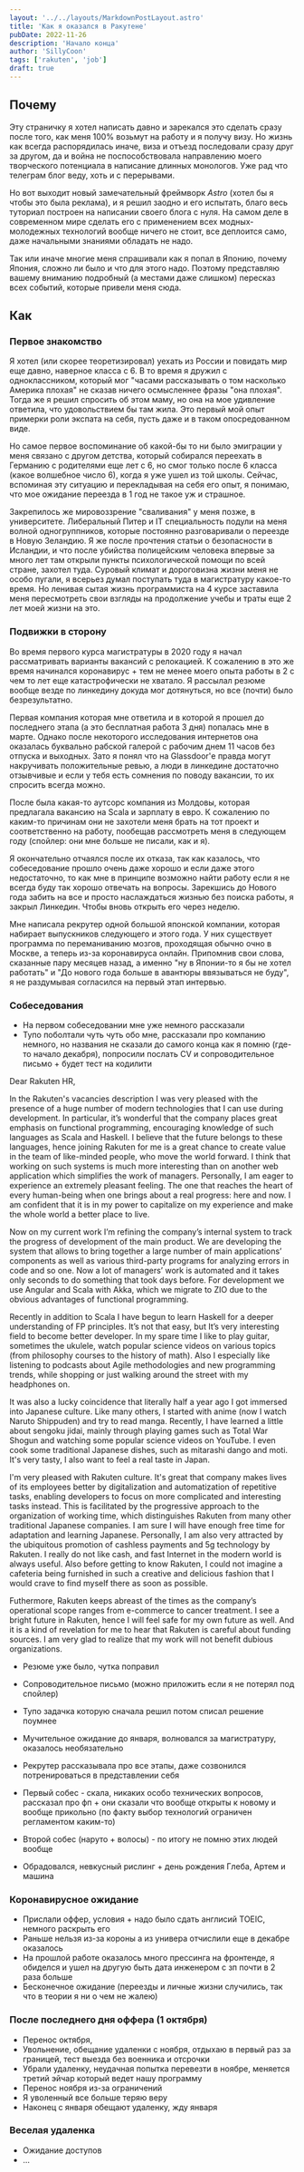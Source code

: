 ```yaml
---
layout: '../../layouts/MarkdownPostLayout.astro'
title: 'Как я оказался в Ракутене'
pubDate: 2022-11-26
description: 'Начало конца'
author: 'SillyCoon'
tags: ['rakuten', 'job']
draft: true
---
```



## Почему

Эту страничку я хотел написать давно и зарекался это сделать сразу после того, как меня 100% возьмут на работу и я получу визу. Но жизнь как всегда распорядилась иначе, виза и отъезд последовали сразу друг за другом, да и война не поспособствовала направлению моего творческого потенциала в написание длинных монологов. Уже рад что телеграм блог веду, хоть и с перерывами.

Но вот выходит новый замечательный фреймворк _Astro_ (хотел бы я чтобы это была реклама), и я решил заодно и его испытать, благо весь туториал построен на написании своего блога с нуля. На самом деле в современном мире сделать его с применением всех модных-молодежных технологий вообще ничего не стоит, все деплоится само, даже начальными знаниями обладать не надо.

Так или иначе многие меня спрашивали как я попал в Японию, почему Япония, сложно ли было и что для этого надо. Поэтому представляю вашему вниманию подробный (а местами даже слишком) пересказ всех событий, которые привели меня сюда.

## Как

### Первое знакомство

Я хотел (или скорее теоретизировал) уехать из России и повидать мир еще давно, наверное класса с 6. В то время я дружил с одноклассником, который мог "часами рассказывать о том насколько Америка плохая" не сказав ничего осмысленнее фразы "она плохая". Тогда же я решил спросить об этом маму, но она на мое удивление ответила, что удовольствием бы там жила. Это первый мой опыт примерки роли экспата на себя, пусть даже и в таком опосредованном виде.

Но самое первое воспоминание об какой-бы то ни было эмиграции у меня связано с другом детства, который собирался переехать в Германию с родителями еще лет с 6, но смог только после 6 класса (какое волшебное число 6), когда я уже ушел из той школы. Сейчас, вспоминая эту ситуацию и перекладывая на себя его опыт, я понимаю, что мое ожидание переезда в 1 год не такое уж и страшное.

Закрепилось же мировоззрение "сваливания" у меня позже, в университете. Либеральный Питер и IT специальность подули на меня волной одногруппников, которые постоянно разговаривали о переезде в Новую Зеландию. Я же после прочтения статьи о безопасности в Исландии, и что после убийства полицейским человека впервые за много лет там открыли пункты психологической помощи по всей стране, захотел туда. Суровый климат и дороговизна жизни меня не особо пугали, я всерьез думал поступать туда в магистратуру какое-то время. Но ленивая сытая жизнь программиста на 4 курсе заставила меня пересмотреть свои взгляды на продолжение учебы и траты еще 2 лет моей жизни на это.

### Подвижки в сторону

Во время первого курса магистратуры в 2020 году я начал рассматривать варианты вакансий с релокацией. К сожалению в это же время начинался коронавирус + тем не менее моего опыта работы в 2 с чем то лет еще катастрофически не хватало. Я рассылал резюме вообще везде по линкедину докуда мог дотянуться, но все (почти) было безрезультатно.

Первая компания которая мне ответила и в которой я прошел до последнего этапа (а это бесплатная работа 3 дня) попалась мне в марте. Однако после некоторого исследования интернетов она оказалась буквально рабской галерой с рабочим днем 11 часов без отпуска и выходных. Зато я понял что на Glassdoor'е правда могут накручивать положительные ревью, а люди в линкедине достаточно отзывчивые и если у тебя есть сомнения по поводу вакансии, то их спросить всегда можно.

После была какая-то аутсорс компания из Молдовы, которая предлагала вакансию на Scala и зарплату в евро. К сожалению по каким-то причинам они не захотели меня брать на тот проект и соответственно на работу, пообещав рассмотреть меня в следующем году (спойлер: они мне больше не писали, как и я).

Я окончательно отчаялся после их отказа, так как казалось, что собеседование прошло очень даже хорошо и если даже этого недостаточно, то как мне в принципе возможно найти работу если я не всегда буду так хорошо отвечать на вопросы. Зарекшись до Нового года забить на все и просто наслаждаться жизнью без поиска работы, я закрыл Линкедин. Чтобы вновь открыть его через неделю.

Мне написала рекрутер одной большой японской компании, которая набирает выпускников следующего и этого года. У них существует программа по переманиванию мозгов, проходящая обычно очно в Москве, а теперь из-за коронавируса онлайн. Припомнив свои слова, сказанные пару месяцев назад, а именно "ну в Японии-то я бы не хотел работать" и "До нового года больше в авантюры ввязываться не буду", я не раздумывая согласился на первый этап интервью.

### Собеседования

- На первом собеседовании мне уже немного рассказали
- Тупо поболтали чуть чуть обо мне, рассказали про компанию немного, но названия не сказали до самого конца как я помню (где-то начало декабря), попросили послать CV и сопроводительное письмо + будет тест на кодилити

<Spoiler title="Мое сопроводительное письмо">
Dear Rakuten HR,

In the Rakuten's vacancies description I was very pleased with the presence of a huge number of modern technologies that I can use during development. In particular, it’s wonderful that the company places great emphasis on functional programming, encouraging knowledge of such languages as Scala and Haskell. I believe that the future belongs to these languages, hence joining Rakuten for me is a great chance to create value in the team of like-minded people, who move the world forward. I think that working on such systems is much more interesting than on another web application which simplifies the work of managers. Personally, I am eager to experience an extremely pleasant feeling. The one that reaches the heart of every human-being when one brings about a real progress: here and now. I am confident that it is in my power to capitalize on my experience and make the whole world a better place to live.

Now on my current work I’m refining the company’s internal system to track the progress of development of the main product. We are developing the system that allows to bring together a large number of main applications’ components as well as various third-party programs for analyzing errors in code and so one. Now a lot of managers’ work is automated and it takes only seconds to do something that took days before. For development we use Angular and Scala with Akka, which we migrate to ZIO due to the obvious advantages of functional programming.

Recently in addition to Scala I have begun to learn Haskell for a deeper understanding of FP principles. It’s not that easy, but It’s very interesting field to become better developer. In my spare time I like to play guitar, sometimes the ukulele, watch popular science videos on various topics (from philosophy courses to the history of math). Also I especially like listening to podcasts about Agile methodologies and new programming trends, while shopping or just walking around the street with my headphones on.

It was also a lucky coincidence that literally half a year ago I got immersed into Japanese culture. Like many others, I started with anime (now I watch Naruto Shippuden) and try to read manga. Recently, I have learned a little about sengoku jidai, mainly through playing games such as Total War Shogun and watching some popular science videos on YouTube. I even cook some traditional Japanese dishes, such as mitarashi dango and moti. It's very tasty, I also want to feel a real taste in Japan.

I'm very pleased with Rakuten culture. It's great that company makes lives of its employees better by digitalization and automatization of repetitive tasks, enabling developers to focus on more complicated and interesting tasks instead. This is facilitated by the progressive approach to the organization of working time, which distinguishes Rakuten from many other traditional Japanese companies. I am sure I will have enough free time for adaptation and learning Japanese. Personally, I am also very attracted by the ubiquitous promotion of cashless payments and 5g technology by Rakuten. I really do not like cash, and fast Internet in the modern world is always useful. Also before getting to know Rakuten, I could not imagine a cafeteria being furnished in such a creative and delicious fashion that I would crave to find myself there as soon as possible.

Futhermore, Rakuten keeps abreast of the times as the company’s operational scope ranges from e-commerce to cancer treatment. I see a bright future in Rakuten, hence I will feel safe for my own future as well. And it is a kind of revelation for me to hear that Rakuten is careful about funding sources. I am very glad to realize that my work will not benefit dubious organizations.

</Spoiler>

- Резюме уже было, чутка поправил
- Сопроводительное письмо (можно приложить если я не потерял под спойлер)
- Тупо задачка которую сначала решил потом списал решение поумнее

- Мучительное ожидание до января, волновался за магистратуру, оказалось необязательно
- Рекрутер рассказывала про все этапы, даже созвонился потренироваться в представлении себя
- Первый собес - скала, никаких особо технических вопросов, рассказал про фп + они сказали что вообще открыты к новому и вообще прикольно (по факту выбор технологий ограничен регламентом каким-то)
- Второй собес (наруто + волосы) - по итогу не помню этих людей вообще
- Обрадовался, невкусный рислинг + день рождения Глеба, Артем и машина

### Коронавирусное ожидание

- Прислали оффер, условия + надо было сдать англисий TOEIC, немного раскрыть его
- Раньше нельзя из-за короны а из универа отчислили еще в декабре оказалось
- На прошлой работе оказалось много прессинга на фронтенде, я обиделся и ушел на другую быть дата инженером с зп почти в 2 раза больше
- Бесконечное ожидание (переезды и личные жизни случились, так что в теории я ни о чем не жалею)

### После последнего дня оффера (1 октября)

- Перенос октября,
- Увольнение, обещание удаленки с ноября, отдыхаю в первый раз за границей, тест выезда без военника и отсрочки
- Убрали удаленку, неудачная попытка перевезти в ноябре, меняется третий эйчар который ведет нашу программу
- Перенос ноября из-за ограничений
- Я уволенный все больше теряю веру
- Наконец с января обещают удаленку, жду января

### Веселая удаленка

- Ожидание доступов
- ...

